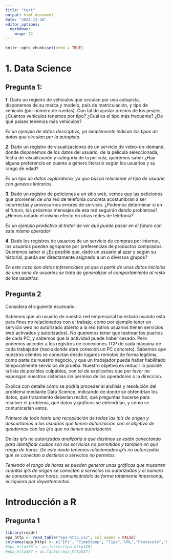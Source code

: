```yaml
---
title: "test"
output: html_document
date: "2024-12-18"
editor_options: 
  markdown: 
    wrap: 72
---
```


```r
knitr::opts_chunk$set(echo = TRUE)
```

# 1. Data Science

## Pregunta 1:

**1.** Dado un registro de vehículos que circulan por una autopista,
disponemos de su marca y modelo, país de matriculación, y tipo de
vehículo (por número de ruedas). Con tal de ajustar precios de los
peajes, ¿Cuántos vehículos tenemos por tipo? ¿Cuál es el tipo más
frecuente? ¿De qué países tenemos más vehículos?

*Es un ejemplo de datos descriptivo, ya simplemente indican los tipos de
datos que circulan por la autopista.*

**2.** Dado un registro de visualizaciones de un servicio de
video-on-demand, donde disponemos de los datos del usuario, de la
película seleccionada, fecha de visualización y categoría de la
película, queremos saber ¿Hay alguna preferencia en cuanto a género
literario según los usuarios y su rango de edad?

*Es un tipo de datos exploratorio, ya que busca relacionar el tipo de
usuario con generos literarios.*

**3.** Dado un registro de peticiones a un sitio web, vemos que las
peticiones que provienen de una red de telefonía concreta acostumbran a
ser incorrectas y provocarnos errores de servicio. ¿Podemos determinar
si en el futuro, los próximos mensajes de esa red seguirán dando
problemas? ¿Hemos notado el mismo efecto en otras redes de telefonía?

*Es un ejemplo predictivo al tratar de ver qué puede pasar en el futuro
con este mismo operador*

**4.** Dado los registros de usuarios de un servicio de compras por
internet, los usuarios pueden agruparse por preferencias de productos
comprados. Queremos saber si ¿Es posible que, dado un usuario al azar y
según su historial, pueda ser directamente asignado a un o diversos
grupos?

*En este caso son datos inferenciales ya que a partir de unos datos
iniciales de una serie de usuarios se trata de generalizar el
comportamiento al resto de los usuarios.*

## Pregunta 2

Considera el siguiente escenario:

Sabemos que un usuario de nuestra red empresarial ha estado usando esta
para fines no relacionados con el trabajo, como por ejemplo tener un
servicio web no autorizado abierto a la red (otros usuarios tienen
servicios web activados y autorizados). No queremos tener que rastrear
los puertos de cada PC, y sabemos que la actividad puede haber cesado.
Pero podemos acceder a los registros de conexiones TCP de cada máquina
de cada trabajador (hacia donde abre conexión un PC concreto). Sabemos
que nuestros clientes se conectan desde lugares remotos de forma
legítima, como parte de nuestro negocio, y que un trabajador puede haber
habilitado temporalmente servicios de prueba. Nuestro objetivo es
reducir lo posible la lista de posibles culpables, con tal de
explicarles que por favor no expongan nuestros sistemas sin permiso de
los operadores o la dirección.

Explica con detalle cómo se podría proceder al análisis y resolución del
problema mediante Data Science, indicando de donde se obtendrían los
datos, qué tratamiento deberían recibir, qué preguntas hacerse para
resolver el problema, qué datos y gráficos se obtendrían, y cómo se
comunicarían estos.

*Primero de todo haría una recopilación de todas las ip's de origen y
descartamos a los usuarios que tienen autorización con el objetivo de
quedarnos con las ip's que no tienen autorización.*

*De las ip's no autorizadas analizaría a qué destinos se están
conectando para identificar cuáles son los servicios no permitidos y
también en qué rango de horas. De este modo tenemos relacionadas ip's no
autorizadas que se conectan a destinos o servicios no permitos.*

*Teniendo el rango de horas se pueden generar unas gráficas que muestren
cuántas ip's de origen se conectan a servicios no autorizados y el
número de conexiones por horas, comunicándolo de forma totalmente
impersonal, ni siquiera por departamentos.*

# Introducción a R

## Pregunta 1

```r
library(readr)
epa_http <- read_table("epa-http.csv", col_names = FALSE)
colnames(epa_http) <- c("IPs", "TimeStamp", "Tipo","URL","Protocolo","Código","Bytes")
#epa_http$X6 <- as.factor(epa_http$X6)
#epa_http$X7 = as.factor(epa_http$X7)
```
